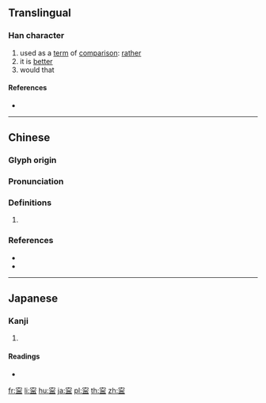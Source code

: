 {{character info/new}}
==Translingual==

===Han character===
{{Han char|rn=40|rad=宀|as=09|sn=12|four=30107|canj=JPBT|ids=⿳宀心皿}}

# used as a [[term]] of [[comparison]]: [[rather]]
# it is [[better]]
# would that

====References====
* {{Han ref|kx=0289.020|dkj=07232|dj=0572.020|hdz=20944.090|uh=5BCD|ud=23501|bh=D8D1|bd=55505}}

----

==Chinese==
{{zh-forms}}

===Glyph origin===
{{Han etym}}

===Pronunciation===
{{zh-pron
|m=níng,nìng
|c=ning4,ning6
|mn=lêng
|mc=y
|oc=y
|cat=
}}

===Definitions===
{{zh-hanzi}}

# {{rfdef|zh}}

===References===
* {{R:twedu|B00747}}
* {{R:yue:Hanzi}}

----

==Japanese==

===Kanji===
{{ja-kanji|grade=|rs=宀09}}

# {{defn|lang=ja|sort=宀09}}

====Readings====
* {{ja-readings|on=[[ねい]] (nei)|kun=[[むしろ]] (mushiro)}}

[[fr:寍]]
[[li:寍]]
[[hu:寍]]
[[ja:寍]]
[[pl:寍]]
[[th:寍]]
[[zh:寍]]
